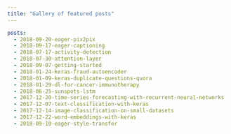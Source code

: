 ```yaml
---
title: "Gallery of featured posts"
---
```


```yaml
posts:
  - 2018-09-20-eager-pix2pix
  - 2018-09-17-eager-captioning
  - 2018-07-17-activity-detection
  - 2018-07-30-attention-layer
  - 2018-09-07-getting-started
  - 2018-01-24-keras-fraud-autoencoder
  - 2018-01-09-keras-duplicate-questions-quora
  - 2018-01-29-dl-for-cancer-immunotherapy
  - 2018-06-25-sunspots-lstm
  - 2017-12-20-time-series-forecasting-with-recurrent-neural-networks
  - 2017-12-07-text-classification-with-keras
  - 2017-12-14-image-classification-on-small-datasets
  - 2017-12-22-word-embeddings-with-keras
  - 2018-09-10-eager-style-transfer
```


